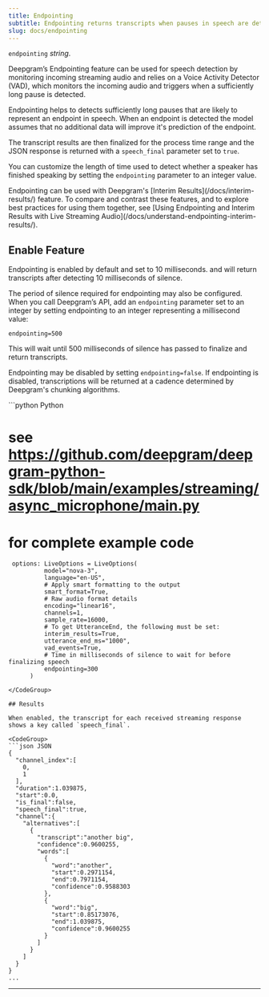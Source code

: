 ```yaml
---
title: Endpointing
subtitle: Endpointing returns transcripts when pauses in speech are detected.
slug: docs/endpointing
---
```



`endpointing` *string*.

<div class="flex flex-row gap-2">
  <Markdown src="../snippets/stt-batch-unavailable.mdx" /> <Markdown src="../snippets/stt-stream-available.mdx" /> <Markdown src="../snippets/all-available-languages.mdx" /> 
</div>

Deepgram’s Endpointing feature can be used for speech detection by monitoring incoming streaming audio and relies on a Voice Activity Detector (VAD), which monitors the incoming audio and triggers when a sufficiently long pause is detected.

Endpointing helps to detects sufficiently long pauses that are likely to represent an endpoint in speech. When an endpoint is detected the model assumes that no additional data will improve it's prediction of the endpoint.

The transcript results are then finalized for the process time range and the JSON response is returned with a `speech_final` parameter set to `true`.

You can customize the length of time used to detect whether a speaker has finished speaking by setting the `endpointing` parameter to an integer value.

<Info>
  Endpointing can be used with Deepgram's [Interim Results](/docs/interim-results/) feature. To compare and contrast these features, and to explore best practices for using them together, see [Using Endpointing and Interim Results with Live Streaming Audio](/docs/understand-endpointing-interim-results/).
</Info>

## Enable Feature

Endpointing is enabled by default and set to 10 milliseconds. and will return transcripts after detecting 10 milliseconds of silence.

The period of silence required for endpointing may also be configured. When you call Deepgram’s API, add an `endpointing` parameter set to an integer by setting endpointing to an integer representing a millisecond value:

`endpointing=500`

This will wait until 500 milliseconds of silence has passed to finalize and return transcripts.

Endpointing may be disabled by setting `endpointing=false`. If endpointing is disabled, transcriptions will be returned at a cadence determined by Deepgram's chunking algorithms.

<CodeGroup>
  ```python Python

  # see https://github.com/deepgram/deepgram-python-sdk/blob/main/examples/streaming/async_microphone/main.py
  # for complete example code

     options: LiveOptions = LiveOptions(
              model="nova-3",
              language="en-US",
              # Apply smart formatting to the output
              smart_format=True,
              # Raw audio format details
              encoding="linear16",
              channels=1,
              sample_rate=16000,
              # To get UtteranceEnd, the following must be set:
              interim_results=True,
              utterance_end_ms="1000",
              vad_events=True,
              # Time in milliseconds of silence to wait for before finalizing speech
              endpointing=300
          )
  ```
</CodeGroup>

## Results

When enabled, the transcript for each received streaming response shows a key called `speech_final`.

<CodeGroup>
  ```json JSON
  {
    "channel_index":[
      0,
      1
    ],
    "duration":1.039875,
    "start":0.0,
    "is_final":false,
    "speech_final":true,
    "channel":{
      "alternatives":[
        {
          "transcript":"another big",
          "confidence":0.9600255,
          "words":[
            {
              "word":"another",
              "start":0.2971154,
              "end":0.7971154,
              "confidence":0.9588303
            },
            {
              "word":"big",
              "start":0.85173076,
              "end":1.039875,
              "confidence":0.9600255
            }
          ]
        }
      ]
    }
  }
  ...
  ```
</CodeGroup>

***